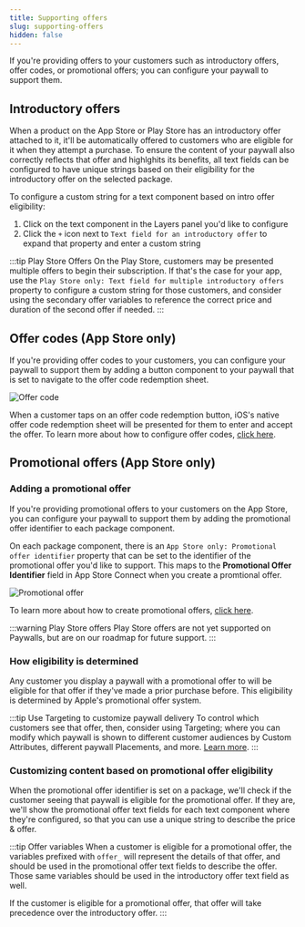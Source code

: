 ```yaml
---
title: Supporting offers
slug: supporting-offers
hidden: false
---
```


If you're providing offers to your customers such as introductory offers, offer codes, or promotional offers; you can configure your paywall to support them.

## Introductory offers

When a product on the App Store or Play Store has an introductory offer attached to it, it'll be automatically offered to customers who are eligible for it when they attempt a purchase. To ensure the content of your paywall also correctly reflects that offer and highlghits its benefits, all text fields can be configured to have unique strings based on their eligibility for the introductory offer on the selected package.

To configure a custom string for a text component based on intro offer eligibility:

1. Click on the text component in the Layers panel you'd like to configure
2. Click the `+` icon next to `Text field for an introductory offer` to expand that property and enter a custom string

:::tip Play Store Offers
On the Play Store, customers may be presented multiple offers to begin their subscription. If that's the case for your app, use the `Play Store only: Text field for multiple introductory offers` property to configure a custom string for those customers, and consider using the secondary offer variables to reference the correct price and duration of the second offer if needed.
:::

## Offer codes (App Store only)

If you're providing offer codes to your customers, you can configure your paywall to support them by adding a button component to your paywall that is set to navigate to the offer code redemption sheet.

 ![Offer code](/docs_images/paywalls/paywalls-offer-code.png)

When a customer taps on an offer code redemption button, iOS's native offer code redemption sheet will be presented for them to enter and accept the offer. To learn more about how to configure offer codes, [click here](https://www.revenuecat.com/docs/subscription-guidance/subscription-offers/ios-subscription-offers#offer-codes).

## Promotional offers (App Store only)

### Adding a promotional offer

If you're providing promotional offers to your customers on the App Store, you can configure your paywall to support them by adding the promotional offer identifier to each package component.

On each package component, there is an `App Store only: Promotional offer identifier` property that can be set to the identifier of the promotional offer you'd like to support. This maps to the **Promotional Offer Identifier** field in App Store Connect when you create a promtional offer.

 ![Promotional offer](/docs_images/paywalls/paywalls-promotional-offer.png)

 To learn more about how to create promotional offers, [click here](https://www.revenuecat.com/docs/subscription-guidance/subscription-offers/ios-subscription-offers#promotional-offers).

 :::warning Play Store offers
 Play Store offers are not yet supported on Paywalls, but are on our roadmap for future support.
 :::

### How eligibility is determined

Any customer you display a paywall with a promotional offer to will be eligible for that offer if they've made a prior purchase before. This eligibility is determined by Apple's promotional offer system.

:::tip Use Targeting to customize paywall delivery
To control which customers see that offer, then, consider using Targeting; where you can modify which paywall is shown to different customer audiences by Custom Attributes, different paywall Placements, and more. [Learn more](/docs/tools/targeting).
:::

### Customizing content based on promotional offer eligibility

When the promotional offer identifier is set on a package, we'll check if the customer seeing that paywall is eligible for the promotional offer. If they are, we'll show the promotional offer text fields for each text component where they're configured, so that you can use a unique string to describe the price & offer.

:::tip Offer variables
When a customer is eligible for a promotional offer, the variables prefixed with `offer_` will represent the details of that offer, and should be used in the promotional offer text fields to describe the offer. Those same variables should be used in the introductory offer text field as well.

If the customer is eligible for a promotional offer, that offer will take precedence over the introductory offer.
:::







